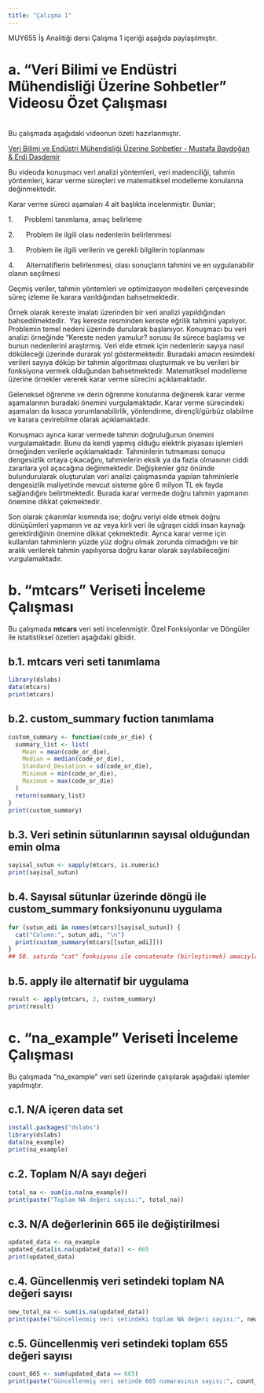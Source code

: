 ```yaml
---
title: "Çalışma 1"
---
```


MUY655 İş Analitiği dersi Çalışma 1 içeriği aşağıda paylaşılmıştır.

# a. "Veri Bilimi ve Endüstri Mühendisliği Üzerine Sohbetler" Videosu Özet Çalışması

\
Bu çalışmada aşağıdaki videonun özeti hazırlanmıştır.

[Veri Bilimi ve Endüstri Mühendisliği Üzerine Sohbetler - Mustafa Baydoğan & Erdi Daşdemir](https://www.youtube.com/watch?v=1Mvkn71dhaA)

Bu videoda konuşmacı veri analizi yöntemleri, veri madenciliği, tahmin yöntemleri, karar verme süreçleri ve matematiksel modelleme konularına değinmektedir.

Karar verme süreci aşamaları 4 alt başlıkta incelenmiştir. Bunlar;

1.      Problemi tanımlama, amaç belirleme

2.      Problem ile ilgili olası nedenlerin belirlenmesi

3.      Problem ile ilgili verilerin ve gerekli bilgilerin toplanması

4.      Alternatiflerin belirlenmesi, olası sonuçların tahmini ve en uygulanabilir olanın seçilmesi

Geçmiş veriler, tahmin yöntemleri ve optimizasyon modelleri çerçevesinde süreç izleme ile karara varıldığından bahsetmektedir.

Örnek olarak kereste imalatı üzerinden bir veri analizi yapıldığından bahsedilmektedir.  Yaş kereste resminden kereste eğrilik tahmini yapılıyor. Problemin temel nedeni üzerinde durularak başlanıyor. Konuşmacı bu veri analizi örneğinde “Kereste neden yamulur? sorusu ile sürece başlamış ve bunun nedenlerini araştırmış. Veri elde etmek için nedenlerin sayıya nasıl döküleceği üzerinde durarak yol göstermektedir. Buradaki amacın resimdeki verileri sayıya döküp bir tahmin algoritması oluşturmak ve bu verileri bir fonksiyona vermek olduğundan bahsetmektedir. Matematiksel modelleme üzerine örnekler vererek karar verme sürecini açıklamaktadır.

Geleneksel öğrenme ve derin öğrenme konularına değinerek karar verme aşamalarının buradaki önemini vurgulamaktadır. Karar verme sürecindeki aşamaları da kısaca yorumlanabilirlik, yönlendirme, dirençli/gürbüz olabilme ve karara çevirebilme olarak açıklamaktadır.

Konuşmacı ayrıca karar vermede tahmin doğruluğunun önemini vurgulamaktadır. Bunu da kendi yapmış olduğu elektrik piyasası işlemleri örneğinden verilerle açıklamaktadır. Tahminlerin tutmaması sonucu dengesizlik ortaya çıkacağını, tahminlerin eksik ya da fazla olmasının ciddi zararlara yol açacağına değinmektedir. Değişkenler göz önünde bulundurularak oluşturulan veri analizi çalışmasında yapılan tahminlerle dengesizlik maliyetinde mevcut sisteme göre 6 milyon TL ek fayda sağlandığını belirtmektedir. Burada karar vermede doğru tahmin yapmanın önemine dikkat çekmektedir.

Son olarak çıkarımlar kısmında ise; doğru veriyi elde etmek doğru dönüşümleri yapmanın ve az veya kirli veri ile uğraşın ciddi insan kaynağı gerektirdiğinin önemine dikkat çekmektedir. Ayrıca karar verme için kullanılan tahminlerin yüzde yüz doğru olmak zorunda olmadığını ve bir aralık verilerek tahmin yapılıyorsa doğru karar olarak sayılabileceğini vurgulamaktadır.

# b. "mtcars" Veriseti İnceleme Çalışması

Bu çalışmada **mtcars** veri seti incelenmiştir. Özel Fonksiyonlar ve Döngüler ile istatistiksel özetleri aşağıdaki gibidir.

## b.1. mtcars veri seti tanımlama

```r
library(dslabs) 
data(mtcars) 
print(mtcars)

```

## b.2. custom_summary fuction tanımlama

```r
custom_summary <- function(code_or_die) {
  summary_list <- list(
    Mean = mean(code_or_die),
    Median = median(code_or_die),
    Standard_Deviation = sd(code_or_die),
    Minimum = min(code_or_die),
    Maximum = max(code_or_die)
  )
  return(summary_list)
}
print(custom_summary)
```

## b.3. Veri setinin sütunlarının sayısal olduğundan emin olma

```r
sayisal_sutun <- sapply(mtcars, is.numeric)
print(sayisal_sutun)

```

## b.4. Sayısal sütunlar üzerinde döngü ile custom_summary fonksiyonunu uygulama

```r
for (sutun_adi in names(mtcars)[sayisal_sutun]) {
  cat("Column:", sutun_adi, "\n")
  print(custom_summary(mtcars[[sutun_adi]]))
}
## 58. satırda "cat" fonksiyonu ile concatenate (birleştirmek) amacıyla kullanılmıştır.

```

## b.5. apply ile alternatif bir uygulama

```r
result <- apply(mtcars, 2, custom_summary)
print(result)

```

# c. "na_example" Veriseti İnceleme Çalışması

Bu çalışmada "na_example" veri seti üzerinde çalışılarak aşağıdaki işlemler yapılmıştır.

## c.1. N/A içeren data set

```r
install.packages("dslabs") 
library(dslabs) 
data(na_example) 
print(na_example)
```

## c.2. Toplam N/A sayı değeri

```r
total_na <- sum(is.na(na_example))
print(paste("Toplam NA değeri sayısı:", total_na))
```

## c.3. N/A değerlerinin 665 ile değiştirilmesi

```r
updated_data <- na_example
updated_data[is.na(updated_data)] <- 665
print(updated_data)
```

## c.4. Güncellenmiş veri setindeki toplam NA değeri sayısı

```r
new_total_na <- sum(is.na(updated_data))
print(paste("Güncellenmiş veri setindeki toplam NA değeri sayısı:", new_total_na))
```

## c.5. Güncellenmiş veri setindeki toplam 655 değeri sayısı

```r
count_665 <- sum(updated_data == 665)
print(paste("Güncellenmiş veri setinde 665 numarasının sayısı:", count_665))
```
